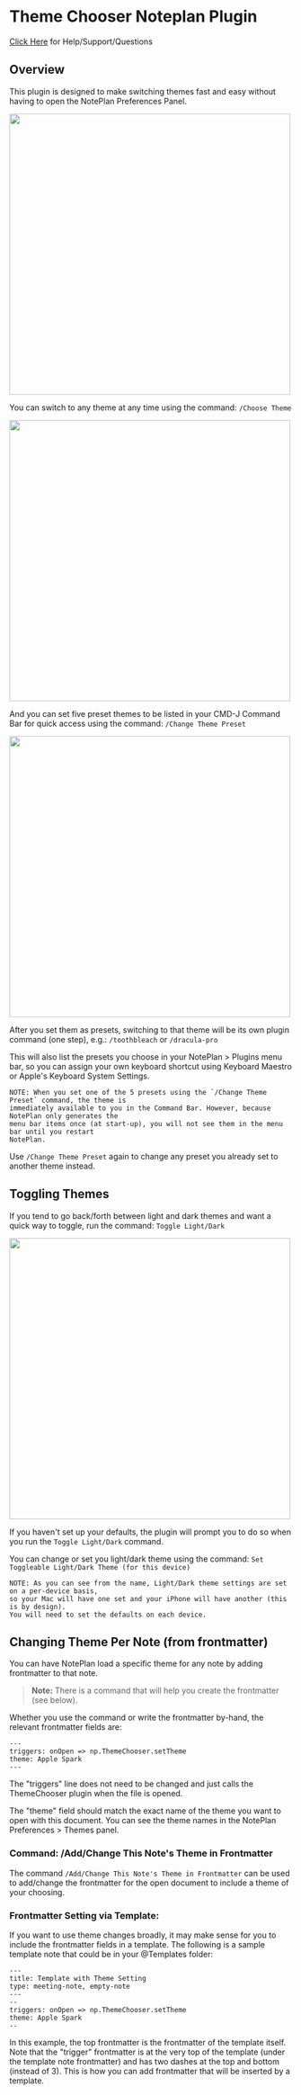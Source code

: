 # Theme Chooser Noteplan Plugin

[Click Here](https://discord.com/channels/763107030223290449/989752996583858217/989753000622977034) for Help/Support/Questions

## Overview

This plugin is designed to make switching themes fast and easy without having to open the NotePlan Preferences Panel.

<img src="https://user-images.githubusercontent.com/8949588/175463159-c7ef1aa9-6178-4853-90d6-9102dd306859.gif" width="500" />

You can switch to any theme at any time using the command:
`/Choose Theme`

<img src="https://user-images.githubusercontent.com/8949588/175463052-7de07037-f8d0-43a8-be5b-cc26eafa8b85.jpg" width="500" />

And you can set five preset themes to be listed in your CMD-J Command Bar for quick access using the command:
`/Change Theme Preset`

<img src="https://user-images.githubusercontent.com/8949588/175463091-c57f76ae-34d3-4120-8ef2-e8cc75c9baf0.jpg" width="500" />

After you set them as presets, switching to that theme will be its own plugin command (one step), e.g.:
`/toothbleach`
or
`/dracula-pro`

This will also list the presets you choose in your NotePlan > Plugins menu bar, so you can assign your own keyboard shortcut using Keyboard Maestro or Apple's Keyboard System Settings.

```
NOTE: When you set one of the 5 presets using the `/Change Theme Preset` command, the theme is
immediately available to you in the Command Bar. However, because NotePlan only generates the
menu bar items once (at start-up), you will not see them in the menu bar until you restart
NotePlan.
```

Use `/Change Theme Preset` again to change any preset you already set to another theme instead.

## Toggling Themes

If you tend to go back/forth between light and dark themes and want a quick way to toggle, run the command:
`Toggle Light/Dark`

<img src="https://user-images.githubusercontent.com/8949588/175557720-3a1066d3-1006-4ccd-b40f-2643fb28aa94.jpg" width="500" />

If you haven't set up your defaults, the plugin will prompt you to do so when you run the `Toggle Light/Dark` command.

You can change or set you light/dark theme using the command:
`Set Toggleable Light/Dark Theme (for this device)`

```
NOTE: As you can see from the name, Light/Dark theme settings are set on a per-device basis,
so your Mac will have one set and your iPhone will have another (this is by design).
You will need to set the defaults on each device.
```

## Changing Theme Per Note (from frontmatter)

You can have NotePlan load a specific theme for any note by adding frontmatter to that note.
> **Note:**
> There is a command that will help you create the frontmatter (see below).

Whether you use the command or write the frontmatter by-hand, the relevant frontmatter fields are:

```
---
triggers: onOpen => np.ThemeChooser.setTheme
theme: Apple Spark
---
```

The "triggers" line does not need to be changed and just calls the ThemeChooser plugin when the file is opened.

The "theme" field should match the exact name of the theme you want to open with this document. You can see the theme names in the NotePlan Preferences > Themes panel.

### Command: /Add/Change This Note's Theme in Frontmatter

The command `/Add/Change This Note's Theme in Frontmatter` can be used to add/change the frontmatter for the open document to include a theme of your choosing.

### Frontmatter Setting via Template:

If you want to use theme changes broadly, it may make sense for you to include the frontmatter fields in a template. The following is a sample template note that could be in your @Templates folder:

```
---
title: Template with Theme Setting
type: meeting-note, empty-note
---
--
triggers: onOpen => np.ThemeChooser.setTheme
theme: Apple Spark
--

```

In this example, the top frontmatter is the frontmatter of the template itself. Note that the "trigger" frontmatter is at the very top of the template (under the template note frontmatter) and has two dashes at the top and bottom (instead of 3). This is how you can add frontmatter that will be inserted by a template.
